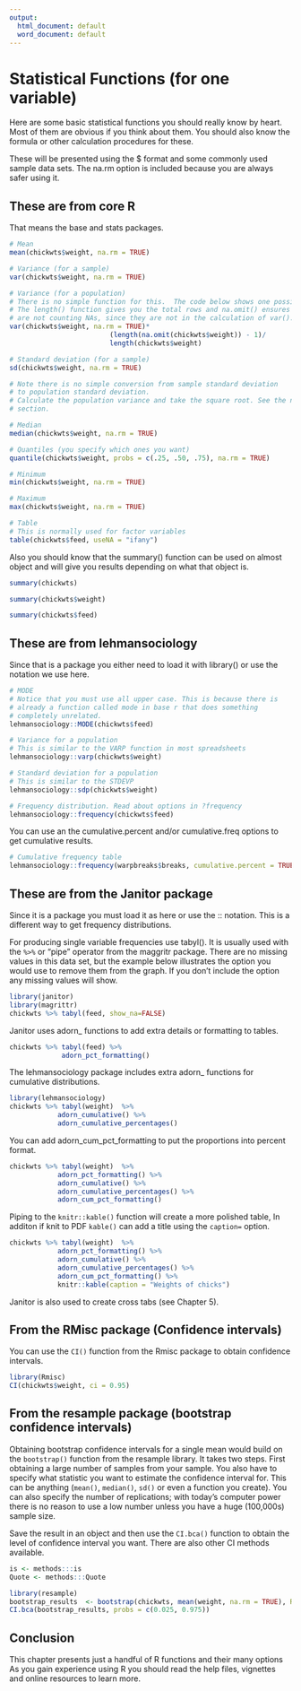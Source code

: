 ```yaml
---
output:
  html_document: default
  word_document: default
---
```

# Statistical Functions (for one variable)

Here are some basic statistical functions you should really know by heart. 
Most of them are obvious if you think about them.
You should also know the formula or other calculation procedures for these.

These will be presented using the $ format and some commonly used sample data sets. The na.rm option is included because 
you are always safer using it.

## These are from core R

That means the base and stats packages.

```r
# Mean
mean(chickwts$weight, na.rm = TRUE)

# Variance (for a sample)
var(chickwts$weight, na.rm = TRUE)

# Variance (for a population)
# There is no simple function for this.  The code below shows one possible way
# The length() function gives you the total rows and na.omit() ensures that you 
# are not counting NAs, since they are not in the calculation of var(). 
var(chickwts$weight, na.rm = TRUE)*  
                         (length(na.omit(chickwts$weight)) - 1)/
                         length(chickwts$weight)

# Standard deviation (for a sample)
sd(chickwts$weight, na.rm = TRUE)

# Note there is no simple conversion from sample standard deviation
# to population standard deviation.
# Calculate the population variance and take the square root. See the next
# section.

# Median
median(chickwts$weight, na.rm = TRUE)

# Quantiles (you specify which ones you want)
quantile(chickwts$weight, probs = c(.25, .50, .75), na.rm = TRUE)

# Minimum
min(chickwts$weight, na.rm = TRUE)

# Maximum 
max(chickwts$weight, na.rm = TRUE)

# Table
# This is normally used for factor variables
table(chickwts$feed, useNA = "ifany")

```
Also you should know that the summary() function can be used on almost object and will give you results depending on what that 
object is.

```r
summary(chickwts)
```

```r
summary(chickwts$weight)
```
```r
summary(chickwts$feed)
```

## These are from lehmansociology

Since that is a package you either need to load it with library() or use the notation we use here.


```r
# MODE
# Notice that you must use all upper case. This is because there is
# already a function called mode in base r that does something 
# completely unrelated.
lehmansociology::MODE(chickwts$feed)

# Variance for a population
# This is similar to the VARP function in most spreadsheets
lehmansociology::varp(chickwts$weight)

# Standard deviation for a population 
# This is similar to the STDEVP
lehmansociology::sdp(chickwts$weight)

# Frequency distribution. Read about options in ?frequency
lehmansociology::frequency(chickwts$feed)

```

You can use an the cumulative.percent and/or cumulative.freq options to get cumulative results.

```r
# Cumulative frequency table
lehmansociology::frequency(warpbreaks$breaks, cumulative.percent = TRUE)
```


## These are from the Janitor package

Since it is a package you must load it as here or use the :: notation. 
This is a different way to get frequency distributions.

For producing single variable frequencies use tabyl().
It is usually used with the `%>%` or "pipe" operator from the maggritr  package. 
There are no missing values in this data set, but the example below illustrates
the option you would use to remove them from the graph. If you don't include
the option any missing values will show.

```r
library(janitor)
library(magrittr)
chickwts %>% tabyl(feed, show_na=FALSE)

```

Janitor uses adorn_ functions to add extra details or formatting to tables. 
```r
chickwts %>% tabyl(feed) %>% 
             adorn_pct_formatting()
```

The lehmansociology package includes extra adorn_ functions for cumulative distributions.

```r
library(lehmansociology)
chickwts %>% tabyl(weight)  %>%
            adorn_cumulative() %>%
            adorn_cumulative_percentages() 
```
You can add adorn_cum_pct_formatting to put the proportions into percent format.

```r
chickwts %>% tabyl(weight)  %>%
            adorn_pct_formatting() %>%
            adorn_cumulative() %>%
            adorn_cumulative_percentages() %>%
            adorn_cum_pct_formatting()
```

Piping to the `knitr::kable()` function will create a more polished table, In additon if knit to PDF 
`kable()` can add a title using the `caption=` option.

```r
chickwts %>% tabyl(weight)  %>%
            adorn_pct_formatting() %>%
            adorn_cumulative() %>%
            adorn_cumulative_percentages() %>%
            adorn_cum_pct_formatting() %>%
            knitr::kable(caption = "Weights of chicks")
```


Janitor is also used to create cross tabs (see Chapter 5).

## From the RMisc package (Confidence intervals)

You can use the `CI()` function from the Rmisc package to obtain confidence intervals.

```r
library(Rmisc)
CI(chickwts$weight, ci = 0.95)
```

## From the resample package (bootstrap confidence intervals)

Obtaining bootstrap confidence intervals for a single mean would build on the `bootstrap()` function from the 
resample library.  It takes two steps. First obtaining a large  number of samples from your sample.  You also
have to specify what statistic you want to estimate the confidence interval for. This can be anything
(`mean()`, `median()`, `sd()` or even a function you create).  You can also specify the 
number of replications; with today's computer power there is no reason to use a low number unless you have
a huge (100,000s) sample size.

Save the result in an object and then use the `CI.bca()` function to obtain the level of confidence interval you
want. There are also other CI methods available.
```r
is <- methods:::is
Quote <- methods:::Quote
```


```r
library(resample)
bootstrap_results  <- bootstrap(chickwts, mean(weight, na.rm = TRUE), R = 10000)
CI.bca(bootstrap_results, probs = c(0.025, 0.975))
```




## Conclusion

This chapter presents just a handful of R functions and their many options As you gain experience using
R you should read the help files, vignettes and online resources to learn more.


